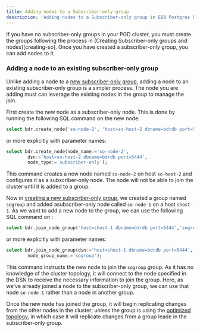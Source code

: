 ```yaml
---
title: Adding nodes to a Subscriber-only group
description: 'Adding nodes to a Subscriber-only group in EDB Postgres Distributed'
---
```


If you have no subscriber-only groups in your PGD cluster, you must create the groups following the process in (Creating Subscriber-only groups and nodes)[creating-so]. Once you have created a subscriber-only group, you can add nodes to it.

### Adding a node to an existing subscriber-only group

Unlike adding a node to a [new subscriber-only group](creating-so), adding a node to an existing subscriber-only group is a simpler process. The node you are adding must can leverage the existing nodes in the group to manage the join.

First create the new node as a subscriber-only node. This is done by running the following SQL command on the new node:

```sql
select bdr.create_node('so-node-2', 'host=so-host-2 dbname=bdrdb port=5444', 'subscriber-only');
```

or more explicitly with parameter names:

```sql
select bdr.create_node(node_name:='so-node-2',
        dsn:='host=so-host-2 dbname=bdrdb port=5444',
        node_type:='subscriber-only');
```

This command creates a new node named `so-node-2` on host `so-host-2` and configures it as a subscriber-only node. The node will not be able to join the cluster until it is added to a group.

Now in [creating a new subscriber-only group](creating-so), we created a group named `sogroup` and added asubscriber-only node called `so-node-1` on a host `shost-1`. As we want to add a new node to the group, we can use the following SQL command on :

```sql
select bdr.join_node_group('host=shost-1 dbname=bdrdb port=5444','sogroup');
```

or more explicitly with parameter names:

```sql
select bdr.join_node_group(dsn:='host=shost-1 dbname=bdrdb port=5444',
        node_group_name:='sogroup');
```

This command instructs the new node to join the `sogroup` group. As it has no knowledge of the cluster topology, it will connect to the node specified in the DSN to receive the necessary information to join the group. Here, as we've already joined a node to the subscriber-only group, we can use that node `so-node-1` rather than a node in another group.

Once the new node has joined the group, it will begin replicating changes from the other nodes in the cluster; unless the group is using the [optimized topology](optimizing-so), in which case it will replicate changes from a group leade in the subscriber-only group.

